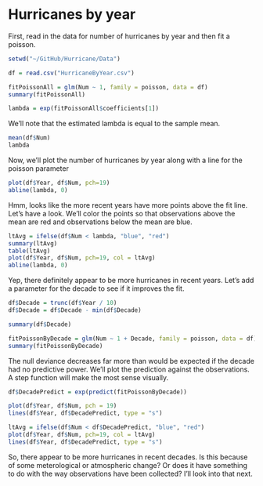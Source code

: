 Hurricanes by year
=====

First, read in the data for number of hurricanes by year and then fit a poisson. 
```r
setwd("~/GitHub/Hurricane/Data")

df = read.csv("HurricaneByYear.csv")

fitPoissonAll = glm(Num ~ 1, family = poisson, data = df)
summary(fitPoissonAll)

lambda = exp(fitPoissonAll$coefficients[1])
```

We'll note that the estimated lambda is equal to the sample mean.
```r
mean(df$Num)
lambda
```

Now, we'll plot the number of hurricanes by year along with a line for the poisson parameter
```r
plot(df$Year, df$Num, pch=19)
abline(lambda, 0)
```

Hmm, looks like the more recent years have more points above the fit line. Let's have a look. We'll color the points so that observations above the mean are red and observations below the mean are blue.
```r
ltAvg = ifelse(df$Num < lambda, "blue", "red")
summary(ltAvg)
table(ltAvg)
plot(df$Year, df$Num, pch=19, col = ltAvg)
abline(lambda, 0)
```
Yep, there definitely appear to be more hurricanes in recent years. Let's add a parameter for the decade to see if it improves the fit.
```r
df$Decade = trunc(df$Year / 10)
df$Decade = df$Decade - min(df$Decade)

summary(df$Decade)

fitPoissonByDecade = glm(Num ~ 1 + Decade, family = poisson, data = df)
summary(fitPoissonByDecade)
```
The null deviance decreases far more than would be expected if the decade had no predictive power. We'll plot the prediction against the observations. A step function will make the most sense visually.
```r
df$DecadePredict = exp(predict(fitPoissonByDecade))

plot(df$Year, df$Num, pch = 19)
lines(df$Year, df$DecadePredict, type = "s")

ltAvg = ifelse(df$Num < df$DecadePredict, "blue", "red")
plot(df$Year, df$Num, pch=19, col = ltAvg)
lines(df$Year, df$DecadePredict, type = "s")
```

So, there appear to be more hurricanes in recent decades. Is this because of some meterological or atmospheric change? Or does it have something to do with the way observations have been collected? I'll look into that next.